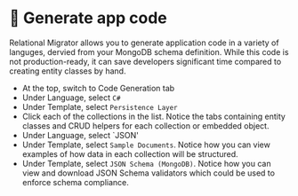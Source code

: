 
# 👐 Generate app code

Relational Migrator allows you to generate application code in a variety of languges, dervied from your MongoDB schema definition.
While this code is not production-ready, it can save developers significant time compared to creating entity classes by hand. 

- At the top, switch to Code Generation tab
- Under Language, select `C#`
- Under Template, select `Persistence Layer`
- Click each of the collections in the list. Notice the tabs containing entity classes and CRUD helpers for each collection or embedded object.
- Under Language, select `JSON'
- Under Template, select `Sample Documents`. Notice how you can view examples of how data in each collection will be structured.
- Under Template, select `JSON Schema (MongoDB)`. Notice how you can view and download JSON Schema validators which could be used to enforce schema compliance.

<Screenshot url="http://127.0.0.1:8278" src="img/generate-app-code.png" alt="Screenshot of the connect modal" />

